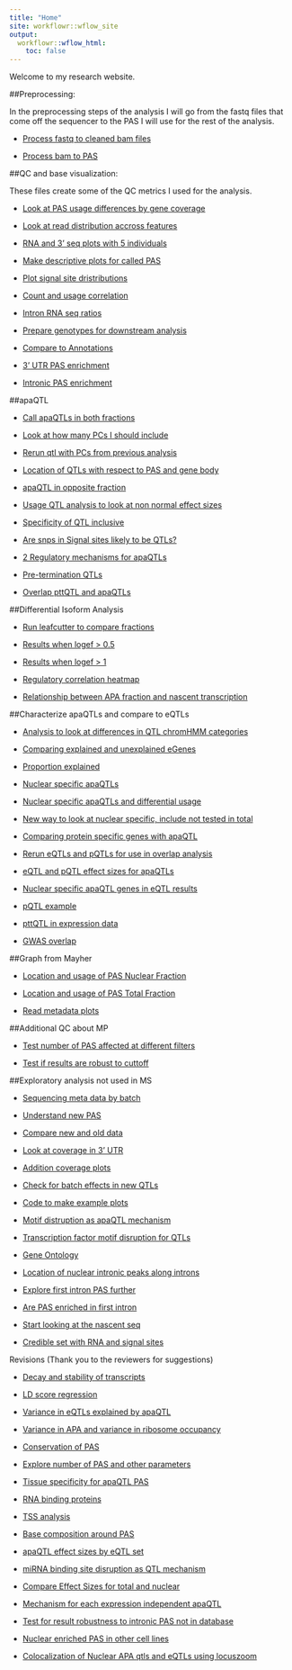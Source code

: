 ```yaml
---
title: "Home"
site: workflowr::wflow_site
output:
  workflowr::wflow_html:
    toc: false
---
```


Welcome to my research website.


##Preprocessing:

In the preprocessing steps of the analysis I will go from the fastq files that come off the sequencer to the PAS I will use for the rest of the analysis. 

* [Process fastq to cleaned bam files](fastq2bam.html)

* [Process bam to PAS](bam2pas.html) 


##QC and base visualization:

These files create some of the QC metrics I used for the analysis.

* [Look at PAS usage differences by gene coverage](PASusageQC.html) 

* [Look at read distribution accross features](Readdistagainstfeatures.html) 

* [RNA and 3' seq plots with 5 individuals](newDTplots.html) 

* [Make descriptive plots for called PAS](PASdescriptiveplots.html)  

* [Plot signal site dristributions](signalsiteanalysis.html)  

* [Count and usage correlation](corrbetweenind.html)  

* [Intron RNA seq ratios](intonRNAratio.html)

* [Prepare genotypes for downstream analysis](geno_proc.html)

* [Compare to Annotations](compareAnnotatedpas.html)  

* [3' UTR PAS enrichment](UtrPASenrichment.html)

* [Intronic PAS enrichment](IntronicPASenrichment.html)



##apaQTL  


* [Call apaQTLs in both fractions](mapapaQTL.html)  

* [Look at how many PCs I should include](choosePCs.html)

* [Rerun qtl with PCs from previous analysis](rerunQTL_changePC.html)

* [Location of QTLs with respect to PAS and gene body](QTLlocation.html)

* [apaQTL in opposite fraction](apaQTLoverlap.html)

* [Usage QTL analysis to look at non normal effect sizes](nonNormQTL.html)

* [Specificity of QTL inclusive](QTL_inclusivePASset.html)

* [Are snps in Signal sites likely to be QTLs?](snpinSS.html)

* [2 Regulatory mechanisms for apaQTLs](twoRegMech.html)

* [Pre-termination QTLs](PrematureTermQTL.html)

* [Overlap pttQTL and apaQTLs](pttgeneinAPA.html)

##Differential Isoform Analysis  

* [Run leafcutter to compare fractions](DiffIsoAnalysis.html)  

* [Results when logef > 0.5](diffiso_logef5.html)  

* [Results when logef > 1](diffuse_logef1.html) 

* [Regulatory correlation heatmap](rna_netseq_h3k12ac.html)  

* [Relationship between APA fraction and nascent transcription](nascenttranscription.html)  


##Characterize apaQTLs and compare to eQTLs 

* [Analysis to look at differences in QTL chromHMM categories](chromHHMQTL.html)  

* [Comparing explained and unexplained eGenes](exvunexpeQTL.html)  

* [Proportion explained](propeQTLs_explained.html)

* [Nuclear specific apaQTLs](NuclearSpecAPAqtl.html)

* [Nuclear specific apaQTLs and differential usage](usageNucspecapaQTLs.html)

* [New way to look at nuclear specific, include not tested in total](NuclearSpecIncludeNotTested.html)

* [Comparing protein specific genes with apaQTL](pQTLandeQTLoverlap.html)

* [Rerun eQTLs and pQTLs for use in overlap analysis](molQTL.html)

* [eQTL and pQTL effect sizes for apaQTLs](eQTLeffectNucspecapa.html)

* [Nuclear specific apaQTL genes in eQTL results](nucSpecinEQTLs.html)

* [pQTL example](pQTLexampleplot.html)

* [pttQTL in expression data](pttQTLinE.html)

* [GWAS overlap](gwasOverlap.html)


##Graph from Mayher   

* [Location and usage of PAS Nuclear Fraction](PAS_graphs.html)  

* [Location and usage of PAS Total Fraction](PAS_graphs_total.html)  

* [Read metadata plots](reads_graphs.html)

##Additional QC about MP

* [Test number of PAS affected at different filters](flagMPpas.html)

* [Test if results are robust to cuttoff](version15bpfilter.html)

##Exploratory analysis not used in MS  

* [Sequencing meta data by batch](seqmetadatanalysis.html)    

* [Understand new PAS](NewvOldPeakQC.html)  

* [Compare new and old data](recomputeusageold.html)

* [Look at coverage in 3' UTR](reads2UTR.html)  

* [Addition coverage plots](additionalCoveragePlots.html)

* [Check for batch effects in new QTLs](newQTLheatmap.html)  

* [Code to make example plots](QTLexampleplots.html)

* [Motif distruption as apaQTL mechanism](motifDisruption.html)  

* [Transcription factor motif disruption for QTLs](TF_motifdisrupt.html)

* [Gene Ontology](GO_apaQTLS.html)

* [Location of nuclear intronic peaks along introns](nucintronicanalysis.html)  

* [Explore first intron PAS further](verifyFirstintronresult.html)

* [Are PAS enriched in first intron](checkfirstintron.html)

* [Start looking at the nascent seq](nascentRNA.html)

* [Credible set with RNA and signal sites](HighCrediblePAS.html)


Revisions (Thank you to the reviewers for suggestions)  

* [Decay and stability of transcripts](decayAndStability.html)  

* [LD score regression](LDregress.html)  

* [Variance in eQTLs explained by apaQTL](varEqtl2varAPAqtl.html)   

* [Variance in APA and variance in ribosome occupancy](varAPAvarRibo.html)  

* [Conservation of PAS](ConservationPAS.html)  

* [Explore number of PAS and other parameters](ExploreNpas.html)  

* [Tissue specificity for apaQTL PAS](apaQTL_tissueSpec.html)  

* [RNA binding proteins](RNAbinding.html)  

* [TSS analysis](TSS.html)  

* [Base composition around PAS](BaseComposition.html)  

* [apaQTL effect sizes by eQTL set](apabyeQTLstatus.html)

* [miRNA binding site disruption as QTL mechanism](miRNAdisrupt.html)  

* [Compare Effect Sizes for total and nuclear](TotNucQTLeffect.html)  

* [Mechanism for each expression independent apaQTL](mechEindepQTL.html)  

* [Test for result robustness to intronic PAS not in database](RemoveNonDatabase.html)

* [Nuclear enriched PAS in other cell lines](NuclearOtherCells.html)  

* [Colocalization of Nuclear APA qtls and eQTLs using locuszoom](locusZoomStandalone.html)  

